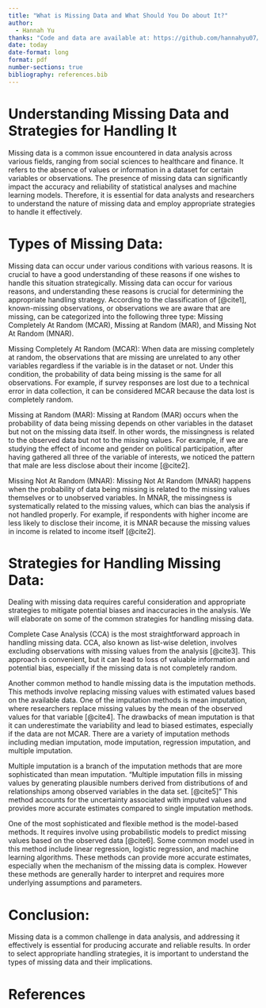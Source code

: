 ```yaml
---
title: "What is Missing Data and What Should You Do about It?"
author: 
  - Hannah Yu
thanks: "Code and data are available at: https://github.com/hannahyu07/what-is-missing-data"
date: today
date-format: long
format: pdf
number-sections: true
bibliography: references.bib
---
```


# Understanding Missing Data and Strategies for Handling It

Missing data is a common issue encountered in data analysis across various fields, ranging from social sciences to healthcare and finance. It refers to the absence of values or information in a dataset for certain variables or observations. The presence of missing data can significantly impact the accuracy and reliability of statistical analyses and machine learning models. Therefore, it is essential for data analysts and researchers to understand the nature of missing data and employ appropriate strategies to handle it effectively.

# Types of Missing Data:

Missing data can occur under various conditions with various reasons. It is crucial to have a good understanding of these reasons if one wishes to handle this situation strategically. 
Missing data can occur for various reasons, and understanding these reasons is crucial for determining the appropriate handling strategy. According to the classification of [@cite1], known-missing observations, or observations we are aware that are missing, can be categorized into the following three type: Missing Completely At Random (MCAR), Missing at Random (MAR), and Missing Not At Random (MNAR).

Missing Completely At Random (MCAR): When data are missing completely at random, the observations that are missing are unrelated to any other variables regardless if the variable is in the dataset or not. Under this condition, the probability of data being missing is the same for all observations. For example, if survey responses are lost due to a technical error in data collection, it can be considered MCAR because the data lost is completely random. 

Missing at Random (MAR): Missing at Random (MAR) occurs when the probability of data being missing depends on other variables in the dataset but not on the missing data itself. In other words, the missingness is related to the observed data but not to the missing values. For example, if we are studying the effect of income and gender on political participation, after having gathered all three of the variable of interests, we noticed the pattern that male are less disclose about their income [@cite2].

Missing Not At Random (MNAR): Missing Not At Random (MNAR) happens when the probability of data being missing is related to the missing values themselves or to unobserved variables. In MNAR, the missingness is systematically related to the missing values, which can bias the analysis if not handled properly. For example, if respondents with higher income are less likely to disclose their income, it is MNAR because the missing values in income is related to income itself [@cite2].

# Strategies for Handling Missing Data:

Dealing with missing data requires careful consideration and appropriate strategies to mitigate potential biases and inaccuracies in the analysis. We will elaborate on some of the common strategies for handling missing data.

Complete Case Analysis (CCA) is the most straightforward approach in handling missing data.  CCA, also known as list-wise deletion, involves excluding observations with missing values from the analysis [@cite3]. This approach is convenient, but it can lead to loss of valuable information and potential bias, especially if the missing data is not completely random.

Another common method to handle missing data is the imputation methods. This methods involve replacing missing values with estimated values based on the available data. One of the imputation methods is mean imputation, where researchers replace missing values by the mean of the observed values for that variable [@cite4]. The drawbacks of mean imputation is that it can underestimate the variability and lead to biased estimates, especially if the data are not MCAR. There are a variety of imputation methods including median imputation, mode imputation, regression imputation, and multiple imputation.

Multiple imputation is a branch of the imputation methods that are more sophisticated than mean imputation. "Multiple imputation fills in missing values by generating plausible numbers derived from distributions of and relationships among observed variables in the data set. [@cite5]" This method accounts for the uncertainty associated with imputed values and provides more accurate estimates compared to single imputation methods.

One of the most sophisticated and flexible method is the model-based methods. It requires  involve using probabilistic models to predict missing values based on the observed data [@cite6]. Some common model used in this method include linear regression, logistic regression, and machine learning algorithms. These methods can provide more accurate estimates, especially when the  mechanism of the missing data is complex. However these methods are generally harder to interpret and requires more underlying assumptions and parameters. 

# Conclusion:

Missing data is a common challenge in data analysis, and addressing it effectively is essential for producing accurate and reliable results. In order to select appropriate handling strategies, it is important to understand the types of missing data and their implications. 






# References


